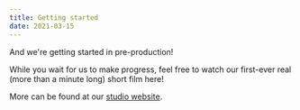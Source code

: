 ```yaml
---
title: Getting started
date: 2021-03-15
---
```


And we're getting started in pre-production!

While you wait for us to make progress, feel free to watch our first-ever real (more than a minute long) short film here!

<YouTube videoId="yeHrGgUA1q8" />

More can be found at our [studio website](https://www.grumpycorp.com/posts/film%20making/home-body/).